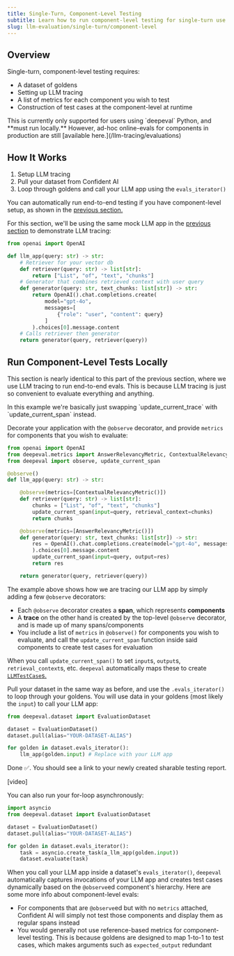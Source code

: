 ```yaml
---
title: Single-Turn, Component-Level Testing
subtitle: Learn how to run component-level testing for single-turn use cases
slug: llm-evaluation/single-turn/component-level
---
```


## Overview

Single-turn, component-level testing requires:

- A dataset of goldens
- Setting up LLM tracing
- A list of metrics for each component you wish to test
- Construction of test cases at the component-level at runtime

<Warning>
  This is currently only supported for users using `deepeval` Python, and **must
  run locally.** However, ad-hoc online-evals for components in production are
  still [available here.](/llm-tracing/evaluations)
</Warning>

## How It Works

1. Setup LLM tracing
2. Pull your dataset from Confident AI
3. Loop through goldens and call your LLM app using the `evals_iterator()`

You can automatically run end-to-end testing if you have component-level
setup, as shown in the [previous
section.](/llm-evaluation/single-turn/end-to-end#llm-tracing-for-local-e2e-testing)

<Accordion title="See Mock LLM App">

For this section, we'll be using the same mock LLM app in the [previous section](/llm-evaluation/single-turn/end-to-end#how-it-works) to demonstrate LLM tracing:

```python main.py
from openai import OpenAI

def llm_app(query: str) -> str:
    # Retriever for your vector db
    def retriever(query: str) -> list[str]:
        return ["List", "of", "text", "chunks"]
    # Generator that combines retrieved context with user query
    def generator(query: str, text_chunks: list[str]) -> str:
        return OpenAI().chat.completions.create(
            model="gpt-4o",
            messages=[
                {"role": "user", "content": query}
            ]
        ).choices[0].message.content
    # Calls retriever then generator
    return generator(query, retriever(query))
```

</Accordion>

## Run Component-Level Tests Locally

This section is nearly identical to this part of the previous section, where we use LLM tracing to run end-to-end evals. This is because LLM tracing is just so convenient to evaluate everything and anything.

<Tip>
  In this example we're basically just swapping `update_current_trace` with
  `update_current_span` instead.
</Tip>

<Steps>

<Step title="Setup LLM tracing, and define metrics">

Decorate your application with the `@observe` decorator, and provide `metrics` for components that you wish to evaluate:

```python main.py focus={5,8,11,14,18} maxLines=21
from openai import OpenAI
from deepeval.metrics import AnswerRelevancyMetric, ContextualRelevancyMetric
from deepeval import observe, update_current_span

@observe()
def llm_app(query: str) -> str:

    @observe(metrics=[ContextualRelevancyMetric()])
    def retriever(query: str) -> list[str]:
        chunks = ["List", "of", "text", "chunks"]
        update_current_span(input=query, retrieval_context=chunks)
        return chunks

    @observe(metrics=[AnswerRelevancyMetric()])
    def generator(query: str, text_chunks: list[str]) -> str:
        res = OpenAI().chat.completions.create(model="gpt-4o", messages=[{"role": "user", "content": query}]
        ).choices[0].message.content
        update_current_span(input=query, output=res)
        return res

    return generator(query, retriever(query))
```

The example above shows how we are tracing our LLM app by simply adding a few `@observe` decorators:

- Each `@observe` decorator creates a **span**, which represents **components**
- A **trace** on the other hand is created by the top-level `@observe` decorator, and is made up of many spans/components
- You include a list of `metrics` in `@observe()` for components you wish to evaluate, and call the `update_current_span` function inside said components to create test cases for evaluation

<Tip>

When you call `update_current_span()` to set `input`s, `output`s, `retrieval_context`s, etc. `deepeval` automatically maps these to create [`LLMTestCase`s.](/llm-evaluation/core-concepts/test-cases-goldens-datasets#test-cases)

</Tip>

</Step>

<Step title="Pull dataset, and loop through goldens">

Pull your dataset in the same way as before, and use the `.evals_iterator()` to loop through your goldens. You will use data in your goldens (most likely the `input`) to call your LLM app:

```python main.py
from deepeval.dataset import EvaluationDataset

dataset = EvaluationDataset()
dataset.pull(alias="YOUR-DATASET-ALIAS")

for golden in dataset.evals_iterator():
    llm_app(golden.input) # Replace with your LLM app
```

Done ✅. You should see a link to your newly created sharable testing report.

[video]

</Step>

</Steps>

<Note>
You can also run your for-loop asynchronously:

```python focus={8-9}
import asyncio
from deepeval.dataset import EvaluationDataset

dataset = EvaluationDataset()
dataset.pull(alias="YOUR-DATASET-ALIAS")

for golden in dataset.evals_iterator():
    task = asyncio.create_task(a_llm_app(golden.input))
    dataset.evaluate(task)
```

</Note>

When you call your LLM app inside a dataset's `evals_iterator()`, `deepeval` automatically captures invocations of your LLM app and creates test cases dynamically based on the `@observe`ed component's hierarchy. Here are some more info about component-level evals:

- For components that are `@observe`ed but with no `metrics` attached, Confident AI will simply not test those components and display them as regular spans instead
- You would generally not use reference-based metrics for component-level testing. This is because goldens are designed to map 1-to-1 to test cases, which makes arguments such as `expected_output` redundant
